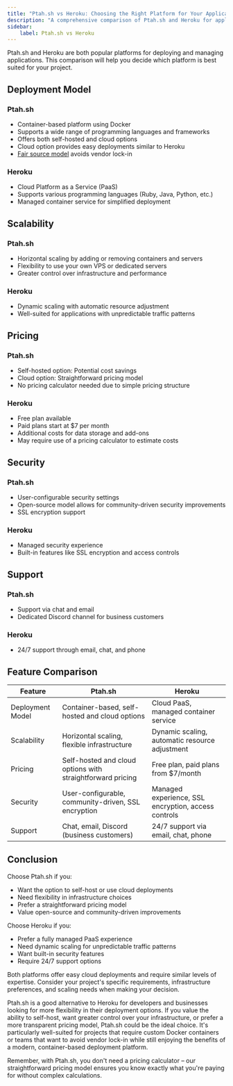 ```yaml
---
title: "Ptah.sh vs Heroku: Choosing the Right Platform for Your Application"
description: "A comprehensive comparison of Ptah.sh and Heroku for application deployment and management."
sidebar:
    label: Ptah.sh vs Heroku
---
```


Ptah.sh and Heroku are both popular platforms for deploying and managing applications. This comparison will help you decide which platform is best suited for your project.

## Deployment Model

### Ptah.sh
- Container-based platform using Docker
- Supports a wide range of programming languages and frameworks
- Offers both self-hosted and cloud options
- Cloud option provides easy deployments similar to Heroku
- [Fair source model](/blog/2024-08-09-we-use-fair-source/) avoids vendor lock-in

### Heroku
- Cloud Platform as a Service (PaaS)
- Supports various programming languages (Ruby, Java, Python, etc.)
- Managed container service for simplified deployment

## Scalability

### Ptah.sh
- Horizontal scaling by adding or removing containers and servers
- Flexibility to use your own VPS or dedicated servers
- Greater control over infrastructure and performance

### Heroku
- Dynamic scaling with automatic resource adjustment
- Well-suited for applications with unpredictable traffic patterns

## Pricing

### Ptah.sh
- Self-hosted option: Potential cost savings
- Cloud option: Straightforward pricing model
- No pricing calculator needed due to simple pricing structure

### Heroku
- Free plan available
- Paid plans start at $7 per month
- Additional costs for data storage and add-ons
- May require use of a pricing calculator to estimate costs

## Security

### Ptah.sh
- User-configurable security settings
- Open-source model allows for community-driven security improvements
- SSL encryption support

### Heroku
- Managed security experience
- Built-in features like SSL encryption and access controls

## Support

### Ptah.sh
- Support via chat and email
- Dedicated Discord channel for business customers

### Heroku
- 24/7 support through email, chat, and phone

## Feature Comparison

| Feature | Ptah.sh | Heroku |
|---------|---------|--------|
| Deployment Model | Container-based, self-hosted and cloud options | Cloud PaaS, managed container service |
| Scalability | Horizontal scaling, flexible infrastructure | Dynamic scaling, automatic resource adjustment |
| Pricing | Self-hosted and cloud options with straightforward pricing | Free plan, paid plans from $7/month |
| Security | User-configurable, community-driven, SSL encryption | Managed experience, SSL encryption, access controls |
| Support | Chat, email, Discord (business customers) | 24/7 support via email, chat, phone |

## Conclusion

Choose Ptah.sh if you:
- Want the option to self-host or use cloud deployments
- Need flexibility in infrastructure choices
- Prefer a straightforward pricing model
- Value open-source and community-driven improvements

Choose Heroku if you:
- Prefer a fully managed PaaS experience
- Need dynamic scaling for unpredictable traffic patterns
- Want built-in security features
- Require 24/7 support options

Both platforms offer easy cloud deployments and require similar levels of expertise. Consider your project's specific requirements, infrastructure preferences, and scaling needs when making your decision.

Ptah.sh is a good alternative to Heroku for developers and businesses looking for more flexibility in their deployment options. If you value the ability to self-host, want greater control over your infrastructure, or prefer a more transparent pricing model, Ptah.sh could be the ideal choice. It's particularly well-suited for projects that require custom Docker containers or teams that want to avoid vendor lock-in while still enjoying the benefits of a modern, container-based deployment platform.

Remember, with Ptah.sh, you don't need a pricing calculator – our straightforward pricing model ensures you know exactly what you're paying for without complex calculations.

<DocsCTA />
